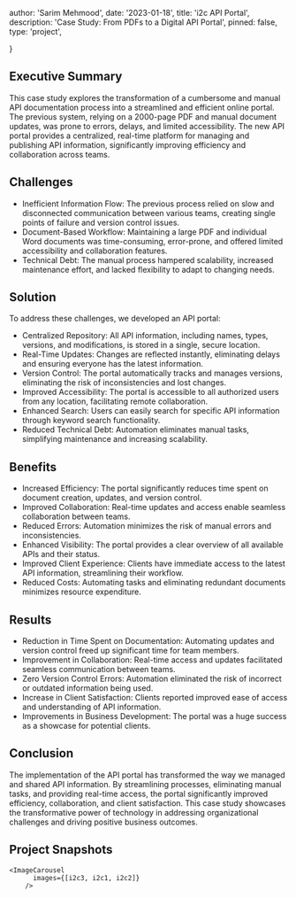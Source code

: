 

  author: 'Sarim Mehmood',
  date: '2023-01-18',
  title: 'i2c API Portal',
  description:
    'Case Study: From PDFs to a Digital API Portal',
  pinned: false,
  type: 'project',

}


## Executive Summary

This case study explores the transformation of a cumbersome and manual API documentation process into a streamlined and efficient online portal. The previous system, relying on a 2000-page PDF and manual document updates, was prone to errors, delays, and limited accessibility. The new API portal provides a centralized, real-time platform for managing and publishing API information, significantly improving efficiency and collaboration across teams.

## Challenges

- Inefficient Information Flow: The previous process relied on slow and disconnected communication between various teams, creating single points of failure and version control issues.
- Document-Based Workflow: Maintaining a large PDF and individual Word documents was time-consuming, error-prone, and offered limited accessibility and collaboration features.
- Technical Debt: The manual process hampered scalability, increased maintenance effort, and lacked flexibility to adapt to changing needs.

## Solution

To address these challenges, we developed an API portal:

- Centralized Repository: All API information, including names, types, versions, and modifications, is stored in a single, secure location.
- Real-Time Updates: Changes are reflected instantly, eliminating delays and ensuring everyone has the latest information.
- Version Control: The portal automatically tracks and manages versions, eliminating the risk of inconsistencies and lost changes.
- Improved Accessibility: The portal is accessible to all authorized users from any location, facilitating remote collaboration.
- Enhanced Search: Users can easily search for specific API information through keyword search functionality.
- Reduced Technical Debt: Automation eliminates manual tasks, simplifying maintenance and increasing scalability.

## Benefits

- Increased Efficiency: The portal significantly reduces time spent on document creation, updates, and version control.
- Improved Collaboration: Real-time updates and access enable seamless collaboration between teams.
- Reduced Errors: Automation minimizes the risk of manual errors and inconsistencies.
- Enhanced Visibility: The portal provides a clear overview of all available APIs and their status.
- Improved Client Experience: Clients have immediate access to the latest API information, streamlining their workflow.
- Reduced Costs: Automating tasks and eliminating redundant documents minimizes resource expenditure.

## Results

- Reduction in Time Spent on Documentation: Automating updates and version control freed up significant time for team members.
- Improvement in Collaboration: Real-time access and updates facilitated seamless communication between teams.
- Zero Version Control Errors: Automation eliminated the risk of incorrect or outdated information being used.
- Increase in Client Satisfaction: Clients reported improved ease of access and understanding of API information.
- Improvements in Business Development: The portal was a huge success as a showcase for potential clients.

## Conclusion

The implementation of the API portal has transformed the way we managed and shared API information. By streamlining processes, eliminating manual tasks, and providing real-time access, the portal significantly improved efficiency, collaboration, and client satisfaction. This case study showcases the transformative power of technology in addressing organizational challenges and driving positive business outcomes.

## Project Snapshots

    <ImageCarousel
          images={[i2c3, i2c1, i2c2]}
        />

